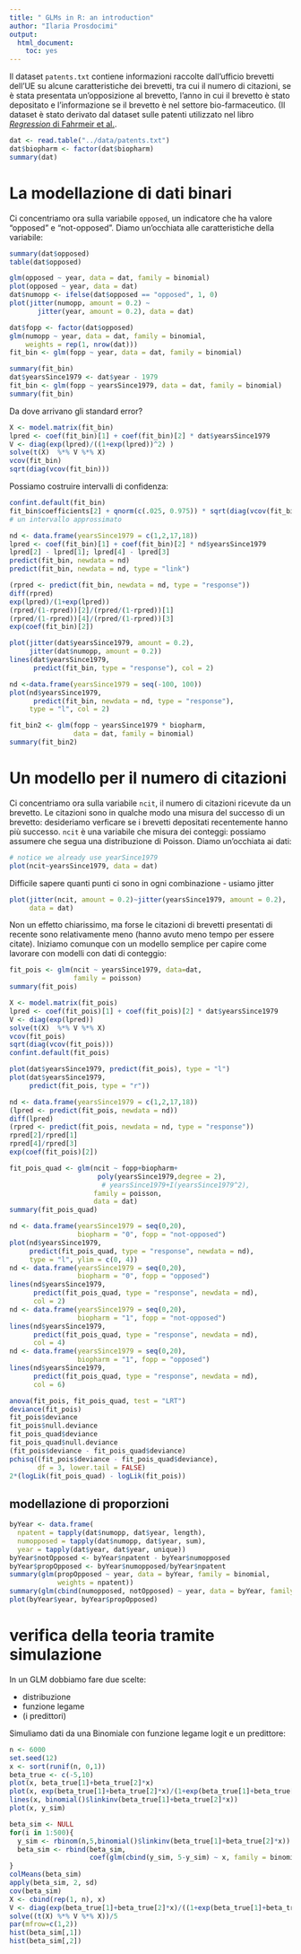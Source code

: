 ```yaml
---
title: " GLMs in R: an introduction"
author: "Ilaria Prosdocimi"
output: 
  html_document: 
    toc: yes
---
```



Il dataset `patents.txt` contiene informazioni raccolte dall'ufficio brevetti dell'UE su alcune caratteristiche dei brevetti, tra cui il numero di citazioni, se è stata presentata un'opposizione al brevetto, l'anno in cui il brevetto è stato depositato e l'informazione se il brevetto è nel settore bio-farmaceutico. (Il dataset è stato derivato dal dataset sulle patenti utilizzato nel libro [*Regression* di Fahrmeir et al.](https://www.uni-goettingen.de/de/regression+-+models%2c+methods+and+applications/550514.html). 

```r
dat <- read.table("../data/patents.txt")
dat$biopharm <- factor(dat$biopharm)
summary(dat)
```


# La modellazione di dati binari 

Ci concentriamo ora sulla variabile `opposed`, un indicatore che ha valore "opposed" e "not-opposed". Diamo un'occhiata alle caratteristiche della variabile: 

```r
summary(dat$opposed)
table(dat$opposed)
```

```r
glm(opposed ~ year, data = dat, family = binomial)
plot(opposed ~ year, data = dat)
dat$numopp <- ifelse(dat$opposed == "opposed", 1, 0)
plot(jitter(numopp, amount = 0.2) ~ 
       jitter(year, amount = 0.2), data = dat)
```

```r
dat$fopp <- factor(dat$opposed)
glm(numopp ~ year, data = dat, family = binomial, 
    weights = rep(1, nrow(dat)))
fit_bin <- glm(fopp ~ year, data = dat, family = binomial)
```

```r
summary(fit_bin)
dat$yearsSince1979 <- dat$year - 1979
fit_bin <- glm(fopp ~ yearsSince1979, data = dat, family = binomial)
summary(fit_bin)
```

Da dove arrivano gli standard error? 

```r
X <- model.matrix(fit_bin)
lpred <- coef(fit_bin)[1] + coef(fit_bin)[2] * dat$yearsSince1979
V <- diag(exp(lpred)/((1+exp(lpred))^2) ) 
solve(t(X)  %*% V %*% X)
vcov(fit_bin)
sqrt(diag(vcov(fit_bin)))
```

Possiamo costruire intervalli di confidenza: 

```r
confint.default(fit_bin)
fit_bin$coefficients[2] + qnorm(c(.025, 0.975)) * sqrt(diag(vcov(fit_bin)))[2] 
# un intervallo approssimato 
```

```r
nd <- data.frame(yearsSince1979 = c(1,2,17,18))
lpred <- coef(fit_bin)[1] + coef(fit_bin)[2] * nd$yearsSince1979
lpred[2] - lpred[1]; lpred[4] - lpred[3]
predict(fit_bin, newdata = nd)
predict(fit_bin, newdata = nd, type = "link")

(rpred <- predict(fit_bin, newdata = nd, type = "response"))
diff(rpred)
exp(lpred)/(1+exp(lpred))
(rpred/(1-rpred))[2]/(rpred/(1-rpred))[1]
(rpred/(1-rpred))[4]/(rpred/(1-rpred))[3]
exp(coef(fit_bin)[2])
```


```r
plot(jitter(dat$yearsSince1979, amount = 0.2), 
     jitter(dat$numopp, amount = 0.2))
lines(dat$yearsSince1979, 
      predict(fit_bin, type = "response"), col = 2)
```

```r
nd <-data.frame(yearsSince1979 = seq(-100, 100))
plot(nd$yearsSince1979, 
      predict(fit_bin, newdata = nd, type = "response"), 
     type = "l", col = 2)
```

```r
fit_bin2 <- glm(fopp ~ yearsSince1979 * biopharm, 
                data = dat, family = binomial)
summary(fit_bin2)
```


# Un modello per il numero di citazioni 

Ci concentriamo ora sulla variabile `ncit`, il numero di citazioni ricevute da un brevetto. Le citazioni sono in qualche modo una misura del successo di un brevetto: desideriamo verficare se i brevetti depositati recentemente hanno più successo. 
`ncit` è una variabile che misura dei conteggi: possiamo assumere che segua una distribuzione di Poisson. Diamo un'occhiata ai dati: 

```r
# notice we already use yearSince1979
plot(ncit~yearsSince1979, data = dat) 
```

Difficile sapere quanti punti ci sono in ogni combinazione - usiamo jitter

```r
plot(jitter(ncit, amount = 0.2)~jitter(yearsSince1979, amount = 0.2), 
     data = dat) 
```

Non un effetto chiarissimo, ma forse le citazioni di brevetti presentati di recente sono relativamente meno (hanno avuto meno tempo per essere citate). Iniziamo comunque con un modello semplice per capire come lavorare con modelli con dati di conteggio: 

```r
fit_pois <- glm(ncit ~ yearsSince1979, data=dat,
                family = poisson)
summary(fit_pois)
```

```r
X <- model.matrix(fit_pois)
lpred <- coef(fit_pois)[1] + coef(fit_pois)[2] * dat$yearsSince1979
V <- diag(exp(lpred)) 
solve(t(X)  %*% V %*% X)
vcov(fit_pois)
sqrt(diag(vcov(fit_pois)))
confint.default(fit_pois)
```

```r
plot(dat$yearsSince1979, predict(fit_pois), type = "l")
plot(dat$yearsSince1979, 
     predict(fit_pois, type = "r"))
```

```r
nd <- data.frame(yearsSince1979 = c(1,2,17,18))
(lpred <- predict(fit_pois, newdata = nd))
diff(lpred)
(rpred <- predict(fit_pois, newdata = nd, type = "response"))
rpred[2]/rpred[1]
rpred[4]/rpred[3]
exp(coef(fit_pois)[2])
```


```r
fit_pois_quad <- glm(ncit ~ fopp+biopharm+
                      poly(yearsSince1979,degree = 2), 
                       # yearsSince1979+I(yearsSince1979^2), 
                     family = poisson, 
                     data = dat)
summary(fit_pois_quad)
```

```r
nd <- data.frame(yearsSince1979 = seq(0,20), 
                 biopharm = "0", fopp = "not-opposed")
plot(nd$yearsSince1979, 
     predict(fit_pois_quad, type = "response", newdata = nd), 
     type = "l", ylim = c(0, 4))
nd <- data.frame(yearsSince1979 = seq(0,20), 
                 biopharm = "0", fopp = "opposed")
lines(nd$yearsSince1979, 
      predict(fit_pois_quad, type = "response", newdata = nd), 
      col = 2)
nd <- data.frame(yearsSince1979 = seq(0,20), 
                 biopharm = "1", fopp = "not-opposed")
lines(nd$yearsSince1979, 
      predict(fit_pois_quad, type = "response", newdata = nd), 
      col = 4)
nd <- data.frame(yearsSince1979 = seq(0,20), 
                 biopharm = "1", fopp = "opposed")
lines(nd$yearsSince1979, 
      predict(fit_pois_quad, type = "response", newdata = nd), 
      col = 6)
```


```r
anova(fit_pois, fit_pois_quad, test = "LRT")
deviance(fit_pois)
fit_pois$deviance
fit_pois$null.deviance
fit_pois_quad$deviance
fit_pois_quad$null.deviance
(fit_pois$deviance - fit_pois_quad$deviance)
pchisq((fit_pois$deviance - fit_pois_quad$deviance), 
       df = 3, lower.tail = FALSE)
2*(logLik(fit_pois_quad) - logLik(fit_pois))
```


## modellazione di proporzioni 


```r
byYear <- data.frame(
  npatent = tapply(dat$numopp, dat$year, length),
  numopposed = tapply(dat$numopp, dat$year, sum), 
  year = tapply(dat$year, dat$year, unique))
byYear$notOpposed <- byYear$npatent - byYear$numopposed
byYear$propOpposed <- byYear$numopposed/byYear$npatent
summary(glm(propOpposed ~ year, data = byYear, family = binomial, 
            weights = npatent))
summary(glm(cbind(numopposed, notOpposed) ~ year, data = byYear, family = binomial))
plot(byYear$year, byYear$propOpposed)
```


# verifica della teoria tramite simulazione 

In un GLM dobbiamo fare due scelte: 

* distribuzione 
* funzione legame 
* (i predittori)

Simuliamo dati da una Binomiale con funzione legame logit e un predittore: 

```r
n <- 6000
set.seed(12)
x <- sort(runif(n, 0,1))
beta_true <- c(-5,10)
plot(x, beta_true[1]+beta_true[2]*x)
plot(x, exp(beta_true[1]+beta_true[2]*x)/(1+exp(beta_true[1]+beta_true[2]*x)))
lines(x, binomial()$linkinv(beta_true[1]+beta_true[2]*x))
plot(x, y_sim)

beta_sim <- NULL
for(i in 1:500){
  y_sim <- rbinom(n,5,binomial()$linkinv(beta_true[1]+beta_true[2]*x))
  beta_sim <- rbind(beta_sim, 
                    coef(glm(cbind(y_sim, 5-y_sim) ~ x, family = binomial)))
}
colMeans(beta_sim)
apply(beta_sim, 2, sd)
cov(beta_sim)
X <- cbind(rep(1, n), x)
V <- diag(exp(beta_true[1]+beta_true[2]*x)/((1+exp(beta_true[1]+beta_true[2]*x))^2))
solve((t(X) %*% V %*% X))/5
par(mfrow=c(1,2))
hist(beta_sim[,1])
hist(beta_sim[,2])
```


